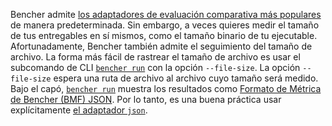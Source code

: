 Bencher admite [los adaptadores de evaluación comparativa más populares][adapters] de manera predeterminada.
Sin embargo, a veces quieres medir el tamaño de tus entregables en sí mismos,
como el tamaño binario de tu ejecutable.
Afortunadamente, Bencher también admite el seguimiento del tamaño de archivo.
La forma más fácil de rastrear el tamaño de archivo es usar el
subcomando de CLI <code><a href="/es/docs/explanation/bencher-run/">bencher run</a></code>
con la opción `--file-size`.
La opción `--file-size` espera una ruta de archivo al archivo cuyo tamaño será medido.
Bajo el capó, <code><a href="/es/docs/explanation/bencher-run/">bencher run</a></code>
muestra los resultados como [Formato de Métrica de Bencher (BMF) JSON][bmf].
Por lo tanto, es una buena práctica usar explícitamente [el adaptador `json`][json adapter].

[adapters]: /es/docs/explanation/adapters/
[bmf]: /es/docs/reference/bencher-metric-format/
[json adapter]: /es/docs/explanation/adapters/#-json